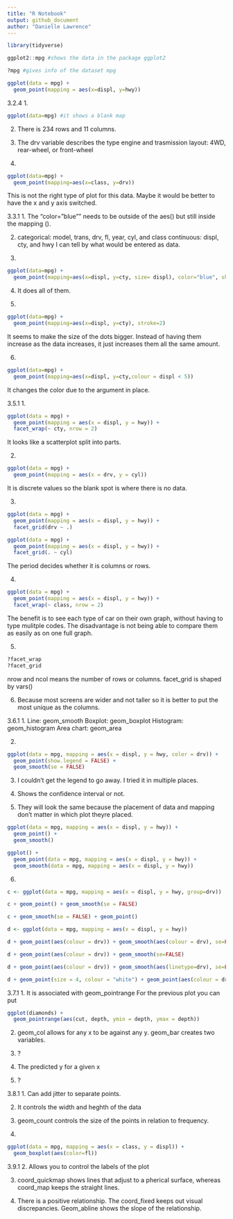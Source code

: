 ```yaml
---
title: "R Notebook"
output: github_document
author: "Danielle Lawrence"
---
```


```r
library(tidyverse)
```


```r
ggplot2::mpg #shows the data in the package ggplot2
```

```r
?mpg #gives info of the dataset mpg
```

```r
ggplot(data = mpg) +
  geom_point(mapping = aes(x=displ, y=hwy))
```


3.2.4
1. 
```r
ggplot(data=mpg) #it shows a blank map
```

2. There is 234 rows and 11 columns. 

3. The drv variable describes the type engine and trasmission layout: 4WD, rear-wheel, or front-wheel 

4. 
```r
ggplot(data=mpg) +
  geom_point(mapping=aes(x=class, y=drv))
```
This is not the right type of plot for this data. Maybe it would be better to have the x and y axis switched. 

3.3.1
1. The "color="blue"" needs to be outside of the aes() but still inside the mapping ().

2. categorical: model, trans, drv, fl, year, cyl, and class
  continuous: displ, cty, and hwy
I can tell by what would be entered as data. 

3. 
```r
ggplot(data=mpg) +
  geom_point(mapping=aes(x=displ, y=cty, size= displ), color="blue", shape="diamond")
```

4. It does all of them.

5. 
```r
ggplot(data=mpg) +
  geom_point(mapping=aes(x=displ, y=cty), stroke=2)
```
It seems to make the size of the dots bigger. Instead of having them increase as the data increases, it just increases them all the same amount. 


6.
```r
ggplot(data=mpg) +
  geom_point(mapping=aes(x=displ, y=cty,colour = displ < 5))
```
It changes the color due to the argument in place. 


3.5.1
1.
```r
ggplot(data = mpg) + 
  geom_point(mapping = aes(x = displ, y = hwy)) + 
  facet_wrap(~ cty, nrow = 2)
```
It looks like a scatterplot split into parts. 

2.
```r
ggplot(data = mpg) + 
  geom_point(mapping = aes(x = drv, y = cyl))
```
It is discrete values so the blank spot is where there is no data. 

3. 
```r
ggplot(data = mpg) + 
  geom_point(mapping = aes(x = displ, y = hwy)) +
  facet_grid(drv ~ .)

ggplot(data = mpg) + 
  geom_point(mapping = aes(x = displ, y = hwy)) +
  facet_grid(. ~ cyl)

```
The period decides whether it is columns or rows.

4. 
```r
ggplot(data = mpg) + 
  geom_point(mapping = aes(x = displ, y = hwy)) + 
  facet_wrap(~ class, nrow = 2)
```
The benefit is to see each type of car on their own graph, without having to type mulitple codes. The disadvantage is not being able to compare them as easily as on one full graph. 


5. 
```r
?facet_wrap
?facet_grid
```
nrow and ncol means the number of rows or columns. 
facet_grid is shaped by vars()

6. Because most screens are wider and not taller so it is better to put the most unique as the columns.


3.6.1
1. Line: geom_smooth
  Boxplot: geom_boxplot
  Histogram: geom_histogram
  Area chart: geom_area
  
2.
```r
ggplot(data = mpg, mapping = aes(x = displ, y = hwy, color = drv)) + 
  geom_point(show.legend = FALSE) + 
  geom_smooth(se = FALSE) 
```

3. I couldn't get the legend to go away. I tried it in multiple places.

4. Shows the confidence interval or not.

5. They will look the same because the placement of data and mapping don't matter in which plot theyre placed. 
```r
ggplot(data = mpg, mapping = aes(x = displ, y = hwy)) + 
  geom_point() + 
  geom_smooth()

ggplot() + 
  geom_point(data = mpg, mapping = aes(x = displ, y = hwy)) + 
  geom_smooth(data = mpg, mapping = aes(x = displ, y = hwy))
```


6. 
```r
c <- ggplot(data = mpg, mapping = aes(x = displ, y = hwy, group=drv))

c + geom_point() + geom_smooth(se = FALSE)

c + geom_smooth(se = FALSE) + geom_point()

d <- ggplot(data = mpg, mapping = aes(x = displ, y = hwy))

d + geom_point(aes(colour = drv)) + geom_smooth(aes(colour = drv), se=FALSE)

d + geom_point(aes(colour = drv)) + geom_smooth(se=FALSE)

d + geom_point(aes(colour = drv)) + geom_smooth(aes(linetype=drv), se=FALSE)

d + geom_point(size = 4, colour = "white") + geom_point(aes(colour = drv))
```


3.7.1
1. It is associated with geom_pointrange
For the previous plot you can put 
```r
ggplot(diamonds) +
  geom_pointrange(aes(cut, depth, ymin = depth, ymax = depth))
```

2. geom_col allows for any x to be against any y. geom_bar creates two variables. 

3. ?

4. The predicted y for a given x

5. ?


3.8.1
1. Can add jitter to separate points. 

2. It controls the width and heghth of the data

3. geom_count controls the size of the points in relation to frequency. 

4. 
```r
ggplot(data = mpg, mapping = aes(x = class, y = displ)) +
  geom_boxplot(aes(color=fl))
```

3.9.1
2. Allows you to control the labels of the plot

3. coord_quickmap shows lines that adjust to a pherical surface, whereas coord_map keeps the straight lines. 

4. There is a positive relationship. The coord_fixed keeps out visual discrepancies. Geom_abline shows the slope of the relationship. 